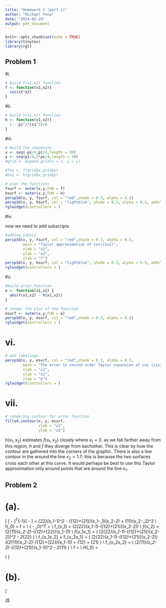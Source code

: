 ```yaml
---
title: "Homework 1 (part 1)"
author: "Michael Pena"
date: "2024-01-24"
output: pdf_document
---
```


```r
knitr::opts_chunk$set(echo = TRUE)
library(tinytex)
library(rgl)
```

## Problem 1

#i.

```r
# build f(x1,x2) function
f <- function(x1,x2){
  cos(x1*x2)
}
```

#ii.

```r
# build h(x1,x2) function
h <- function(x1,x2){
  1 - pi^2*(x1^2)/8
}
```

#iii.

```r
# build the sequences
x <- seq(-pi/4,pi/4,length = 30)
y <- seq(pi/4,3*pi/4,length = 30)
#grid <- expand.grid(x = x, y = y)

#fxy <- f(grid$x,grid$y)
#hxy <- h(grid$x,grid$y)
```


```r
# plot the functions
fsurf <- outer(x,y,FUN = f)
hsurf <- outer(x,y,FUN = h)
persp3d(x, y, fsurf, col = "red",shade = 0.3, alpha = 0.5)
persp3d(x, y, hsurf, col = "lightblue", shade = 0.3, alpha = 0.5, add=T)
rglwidget(controllers = ) 
```

#iv.

now we need to add subscripts

```r
#adding labels
persp3d(x, y, fsurf, col = "red",shade = 0.3, alpha = 0.5,
        main = "Taylor approximation of cos(x1x2)",
        xlab = "x1",
        ylab = "x2",
        zlab = "f")
persp3d(x, y, hsurf, col = "lightblue", shade = 0.3, alpha = 0.5, add=T)
rglwidget(controllers = ) 
```

#v. 

```r
#build error function
e <- function(x1,x2) {
  abs(f(x1,x2) - h(x1,x2))
}
```

```r
# render the plot of the function
esurf <- outer(x,y,FUN = e)
persp3d(x, y, esurf, col = "red",shade = 0.3, alpha = 0.5)
rglwidget(controllers = ) 
```

# vi.

```r
# add labelings
persp3d(x, y, esurf, col = "red",shade = 0.3, alpha = 0.5,
        main = "The error in second order Taylor expansion of cos (x1x2)",
        xlab = "x1",
        ylab = "x2",
        zlab = "e")
rglwidget(controllers = ) 
```

# vii. 

```r
# rendering contour for error function
filled.contour(x, y, esurf,
               xlab = "x1",
               ylab = "x2")
```

$h(x_1,x_2)$ estimates $f(x_1,x_2)$ closely where $x_1=0$. as we fall farther away from this region, $h$ and $f$ they diverge from eachother. This is clear by how the contour are gathered into the corners of the graphic. 
There is also a low contour in the around the line $x_2 = 1.7$; this is because the two surfaces cross each other at this curve. It would perhaps be best to use this Taylor approximation only around points that are around the line $x_1$.

## Problem 2

# (a).

\[
[\textbf{x} - \boldsymbol{\mu}]^T\boldsymbol{\Sigma}^{-1}[\textbf{x} - \boldsymbol{\mu}] 
= \sigma_{22}(x_1-\mu_1)^2 - (\sigma_{12}+\sigma_{21})(x_1-\mu_1)(x_2-\mu_2) + \sigma_{11}(x_2-\mu_2)^2
\\
f(\textbf{x}_0) = f\begin{pmatrix}
    \mu_1 \\
    \mu_2 
\end{pmatrix}
 = \frac{1}{2\pi \sqrt{\sigma_{11}\sigma_{22}-\sigma_{12}\sigma_{21}}}
\\ 
(\textbf{x} - \textbf{x}_0)^T 
= \begin{pmatrix}
    x_1 - \mu_1  \\
    x_2 - \mu_2 
\end{pmatrix}
\\
f_{x_1} = \frac{-e^{\frac{-1}{2}(\sigma_{22}(x_1-\mu_1)^2 - (\sigma_{12}+\sigma_{21})(x_1-\mu_1)(x_2-\mu_2) + \sigma_{11}(x_2-\mu_2)^2)}}{4\pi \sqrt{\sigma_{11}\sigma_{22}-\sigma_{12}\sigma_{21}}}
\cdot (2\sigma_{22}(x_1-\mu_1)-(\sigma_{12}+\sigma_{21})(x_2-\mu_2))
\\
f_{x_2} = \frac{-e^{\frac{-1}{2}(\sigma_{22}(x_1-\mu_1)^2 - (\sigma_{12}+\sigma_{21})(x_1-\mu_1)(x_2-\mu_2) + \sigma_{11}(x_2-\mu_2)^2)}}{4\pi \sqrt{\sigma_{11}\sigma_{22}-\sigma_{12}\sigma_{21}}}
\cdot (2\sigma_{11}(x_2-\mu_2)-(\sigma_{12}+\sigma_{22})(x_1-\mu_1))
\\
f_{x_1x_1} =\frac{e^{\frac{-1}{2}(\sigma_{22}(x_1-\mu_1)^2 - (\sigma_{12}+\sigma_{22})(x_1-\mu_1)(x_2-\mu_2) + \sigma_{11}(x_2-\mu_2)^2)}}{4\pi \sqrt{\sigma_{11}\sigma_{22}-\sigma_{12}\sigma_{21}}}
\cdot \biggl( \frac{1}{2} (2\sigma_{22}(x_1-\mu_1)-(\sigma_{12}+\sigma_{21})(x_2-\mu_2))^2 - 2\sigma_{22}
\biggl)
\\
f_{x_1x_2} = f_{x_2x_1} = \frac{e^{\frac{-1}{2}(\sigma_{22}(x_1-\mu_1)^2 - (\sigma_{12}+\sigma_{22})(x_1-\mu_1)(x_2-\mu_2) + \sigma_{11}(x_2-\mu_2)^2)}}{4\pi \sqrt{\sigma_{11}\sigma_{22}-\sigma_{12}\sigma_{21}}}
\cdot \biggl( \frac{1}{2} (2\sigma_{22}(x_1-\mu_1)-(\sigma_{12}+\sigma_{21})(x_2-\mu_2))((2\sigma_{11}(x_2-\mu_2)-(\sigma_{12}+\sigma_{22})(x_1-\mu_1)) + \sigma_{12} + \sigma_{21}
\biggl)
\\
f_{x_2x_2} = \frac{e^{\frac{-1}{2}(\sigma_{22}(x_1-\mu_1)^2 - (\sigma_{12}+\sigma_{22})(x_1-\mu_1)(x_2-\mu_2) + \sigma_{11}(x_2-\mu_2)^2)}}{4\pi \sqrt{\sigma_{11}\sigma_{22}-\sigma_{12}\sigma_{21}}}
\cdot \biggl( \frac{1}{2} (2\sigma_{11}(x_2-\mu_2)-(\sigma_{12}+\sigma_{21})(x_1-\mu_1))^2 - 2\sigma_{11}
\biggl)
\\
\nabla f\begin{pmatrix}
    \mu_1 \\
    \mu_2 
\end{pmatrix}
=
\frac{-e^{\frac{-1}{2}(\sigma_{22}(x_1-\mu_1)^2 - (\sigma_{12}+\sigma_{22})(x_1-\mu_1)(x_2-\mu_2) + \sigma_{11}(x_2-\mu_2)^2)}}{4\pi \sqrt{\sigma_{11}\sigma_{22}-\sigma_{12}\sigma_{21}}}
\begin{bmatrix}
    2\sigma_{22}(x_1-\mu_1)-(\sigma_{12}+\sigma_{22})(x_2-\mu_2) \\
    2\sigma_{11}(x_2-\mu_2)-(\sigma_{12}+\sigma_{22})(x_1-\mu_1)
\end{bmatrix}
\\
H(\textbf{x}_0) =
\frac{e^{\frac{-1}{2}(\sigma_{22}(x_1-\mu_1)^2 - (\sigma_{12}+\sigma_{22})(x_1-\mu_1)(x_2-\mu_2) + \sigma_{11}(x_2-\mu_2)^2)}}{4\pi \sqrt{\sigma_{11}\sigma_{22}-\sigma_{12}\sigma_{21}}}
\begin{bmatrix}
    \frac{1}{2} (2\sigma_{22}(x_1-\mu_1)-(\sigma_{12}+\sigma_{21})(x_2-\mu_2))^2 - 2\sigma_{22} &
    \frac{1}{2} (2\sigma_{22}(x_1-\mu_1)-(\sigma_{12}+\sigma_{21})(x_2-\mu_2))((2\sigma_{11}(x_2-\mu_2)-(\sigma_{12}+\sigma_{22})(x_1-\mu_1)) + \sigma_{12} + \sigma_{21} \\
    \frac{1}{2} (2\sigma_{22}(x_1-\mu_1)-(\sigma_{12}+\sigma_{21})(x_2-\mu_2))((2\sigma_{11}(x_2-\mu_2)-(\sigma_{12}+\sigma_{22})(x_1-\mu_1)) + \sigma_{12} + \sigma_{21} &
     \frac{1}{2} (2\sigma_{11}(x_2-\mu_2)-(\sigma_{12}+\sigma_{21})(x_1-\mu_1))^2 - 2\sigma_{11}
\end{bmatrix}
\\
\]

# (b).

\[

\]$

